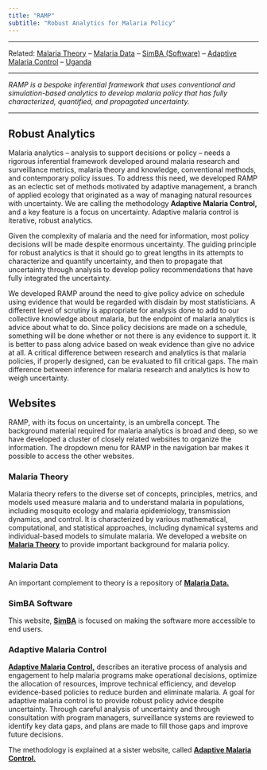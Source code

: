 ```yaml
---
title: "RAMP"
subtitle: "Robust Analytics for Malaria Policy"
---
```


------------------------------------------------------------------------

Related: [Malaria Theory](https://faculty.washington.edu/smitdave/theory/) -- [Malaria Data](https://faculty.washington.edu/smitdave/malaria_data/) -- [SimBA (Software)](https://faculty.washington.edu/smitdave/simba/) -- [Adaptive Malaria Control](https://faculty.washington.edu/smitdave/ramp/) -- [Uganda](https://faculty.washington.edu/smitdave/uganda/)

------------------------------------------------------------------------

*RAMP is a bespoke inferential framework that uses conventional and simulation-based analytics to develop malaria policy that has fully characterized, quantified, and propagated uncertainty.*

------------------------------------------------------------------------

## Robust Analytics

Malaria analytics -- analysis to support decisions or policy -- needs a rigorous inferential framework developed around malaria research and surveillance metrics, malaria theory and knowledge, conventional methods, and contemporary policy issues. To address this need, we developed RAMP as an eclectic set of methods motivated by adaptive management, a branch of applied ecology that originated as a way of managing natural resources with uncertainty. We are calling the methodology **Adaptive Malaria Control,** and a key feature is a focus on uncertainty. Adaptive malaria control is iterative, robust analytics.

Given the complexity of malaria and the need for information, most policy decisions will be made despite enormous uncertainty. The guiding principle for robust analytics is that it should go to great lengths in its attempts to characterize and quantify uncertainty, and then to propagate that uncertainty through analysis to develop policy recommendations that have fully integrated the uncertainty.

We developed RAMP around the need to give policy advice on schedule using evidence that would be regarded with disdain by most statisticians. A different level of scrutiny is appropriate for analysis done to add to our collective knowledge about malaria, but the endpoint of malaria analytics is advice about what to do. Since policy decisions are made on a schedule, something will be done whether or not there is any evidence to support it. It is better to pass along advice based on weak evidence than give no advice at all. A critical difference between research and analytics is that malaria policies, if properly designed, can be evaluated to fill critical gaps. The main difference between inference for malaria research and analytics is how to weigh uncertainty.

## Websites

RAMP, with its focus on uncertainty, is an umbrella concept. The background material required for malaria analytics is broad and deep, so we have developed a cluster of closely related websites to organize the information. The dropdown menu for RAMP in the navigation bar makes it possible to access the other websites.

### Malaria Theory

Malaria theory refers to the diverse set of concepts, principles, metrics, and models used measure malaria and to understand malaria in populations, including mosquito ecology and malaria epidemiology, transmission dynamics, and control. It is characterized by various mathematical, computational, and statistical approaches, including dynamical systems and individual-based models to simulate malaria. We developed a website on [**Malaria Theory**](https://faculty.washington.edu/smitdave/theory/) to provide important background for malaria policy.

### Malaria Data

An important complement to theory is a repository of [**Malaria Data.**](https://faculty.washington.edu/smitdave/malaria_data/)

### SimBA Software

This website, [**SimBA**](https://faculty.washington.edu/smitdave/simba/) is focused on making the software more accessible to end users.

### Adaptive Malaria Control

[**Adaptive Malaria Control,**](https://faculty.washington.edu/smitdave/ramp/) describes an iterative process of analysis and engagement to help malaria programs make operational decisions, optimize the allocation of resources, improve technical efficiency, and develop evidence-based policies to reduce burden and eliminate malaria. A goal for adaptive malaria control is to provide robust policy advice despite uncertainty. Through careful analysis of uncertainty and through consultation with program managers, surveillance systems are reviewed to identify key data gaps, and plans are made to fill those gaps and improve future decisions.

The methodology is explained at a sister website, called [**Adaptive Malaria Control.**](https://faculty.washington.edu/smitdave/ramp/)
